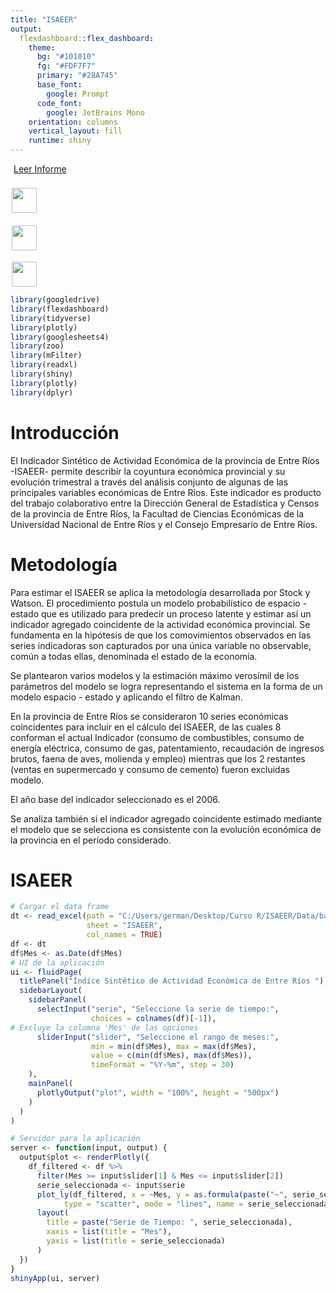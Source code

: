 ```yaml
---
title: "ISAEER"
output: 
  flexdashboard::flex_dashboard:
    theme:
      bg: "#101010"
      fg: "#FDF7F7" 
      primary: "#28A745"
      base_font:
        google: Prompt
      code_font:
        google: JetBrains Mono
    orientation: columns
    vertical_layout: fill
    runtime: shiny
---
```


::: {style="text-align: left; margin-top: 5px;"}
<a href="https://www.entrerios.gov.ar/dgec/isaeer/" target="_blank" class="btn btn-primary" style="margin-left: 5px;"> Leer Informe </a>
:::

::: {style="text-align:left; margin-top: 22px;"}
<a href="https://www.entrerios.gov.ar/dgec/" target="_blank" class="btn btn-primary" style="padding: 2px; border-radius: 5px;"> <img src="Imagenes/dec.GIF" style="height: 40px; vertical-align: middle; margin-right: 5px;"/> </a>
:::

::: {style="text-align:left; margin-top: 20px;"}
<a href="https://www.ceer.org/" target="_blank" class="btn btn-primary" style="padding: 2px; border-radius: 5px;"> <img src="Imagenes/Ceer.gif" style="height: 40px; vertical-align: middle; margin-right: 5px;"/> </a>
:::

::: {style="text-align:left; margin-top: 18px;"}
<a href="https://https://www.fceco.uner.edu.ar/" target="_blank" class="btn btn-primary" style="padding: 2px; border-radius: 5px;"> <img src="Imagenes/logo fceco.GIF" style="height: 40px; vertical-align: middle; margin-right: 5px;"/> </a>
:::

```r
library(googledrive)
library(flexdashboard)
library(tidyverse)
library(plotly)
library(googlesheets4)
library(zoo)
library(mFilter)
library(readxl)
library(shiny)
library(plotly)
library(dplyr)

```

# Introducción

El Indicador Sintético de Actividad Económica de la provincia de Entre Ríos -ISAEER- permite describir la coyuntura económica provincial y su evolución trimestral a través del análisis conjunto de algunas de las principales variables económicas de Entre Ríos. Este indicador es producto del trabajo colaborativo entre la Dirección General de Estadística y Censos de la provincia de Entre Ríos, la Facultad de Ciencias Económicas de la Universidad Nacional de Entre Ríos y el Consejo Empresario de Entre Ríos.

# Metodología

Para estimar el ISAEER se aplica la metodología desarrollada por Stock y Watson. El procedimiento postula un modelo probabilístico de espacio - estado que es utilizado para predecir un proceso latente y estimar así un indicador agregado coincidente de la actividad económica provincial. Se fundamenta en la hipótesis de que los comovimientos observados en las series indicadoras son capturados por una única variable no observable, común a todas ellas, denominada el estado de la economía.

Se plantearon varios modelos y la estimación máximo verosímil de los parámetros del modelo se logra representando el sistema en la forma de un modelo espacio - estado y aplicando el filtro de Kalman.

En la provincia de Entre Ríos se consideraron 10 series económicas coincidentes para incluir en el cálculo del ISAEER, de las cuales 8 conforman el actual Indicador (consumo de combustibles, consumo de energía eléctrica, consumo de gas, patentamiento, recaudación de ingresos brutos, faena de aves, molienda y empleo) mientras que los 2 restantes (ventas en supermercado y consumo de cemento) fueron excluidas modelo.

El año base del indicador seleccionado es el 2006.

Se analiza también si el indicador agregado coincidente estimado mediante el modelo que se selecciona es consistente con la evolución económica de la provincia en el período considerado.

# ISAEER

```r
# Cargar el data frame
dt <- read_excel(path = "C:/Users/german/Desktop/Curso R/ISAEER/Data/baseISAEER1.xlsx", 
                 sheet = "ISAEER",
                 col_names = TRUE)
df <- dt
df$Mes <- as.Date(df$Mes)
# UI de la aplicación
ui <- fluidPage(
  titlePanel("Índice Sintético de Actividad Económica de Entre Ríos "),
  sidebarLayout(
    sidebarPanel(
      selectInput("serie", "Seleccione la serie de tiempo:",
                  choices = colnames(df)[-1]), 
# Excluye la columna 'Mes' de las opciones
      sliderInput("slider", "Seleccione el rango de meses:",
                  min = min(df$Mes), max = max(df$Mes),
                  value = c(min(df$Mes), max(df$Mes)),
                  timeFormat = "%Y-%m", step = 30)
    ),
    mainPanel(
      plotlyOutput("plot", width = "100%", height = "500px")
    )
  )
)

# Servidor para la aplicación
server <- function(input, output) {
  output$plot <- renderPlotly({
    df_filtered <- df %>%
      filter(Mes >= input$slider[1] & Mes <= input$slider[2])
      serie_seleccionada <- input$serie
      plot_ly(df_filtered, x = ~Mes, y = as.formula(paste("~", serie_seleccionada)),
            type = "scatter", mode = "lines", name = serie_seleccionada, line = list(color = "green")) %>%
      layout(
        title = paste("Serie de Tiempo: ", serie_seleccionada),
        xaxis = list(title = "Mes"),
        yaxis = list(title = serie_seleccionada)
      )
  })
}
shinyApp(ui, server)
```
